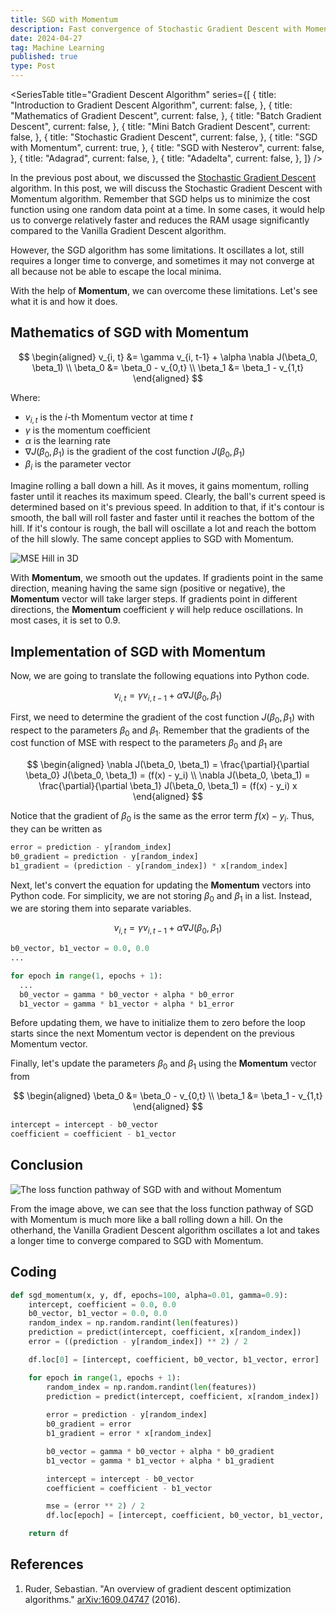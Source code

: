 ```yaml
---
title: SGD with Momentum
description: Fast convergence of Stochastic Gradient Descent with Momentum in Python
date: 2024-04-27
tag: Machine Learning
published: true
type: Post
---
```


<SeriesTable
  title="Gradient Descent Algorithm"
  series={[
    {
      title: "Introduction to Gradient Descent Algorithm",
      current: false,
    },
    {
      title: "Mathematics of Gradient Descent",
      current: false,
    },
    {
      title: "Batch Gradient Descent",
      current: false,
    },
    {
      title: "Mini Batch Gradient Descent",
      current: false,
    },
    {
      title: "Stochastic Gradient Descent",
      current: false,
    },
    {
      title: "SGD with Momentum",
      current: true,
    },
    {
      title: "SGD with Nesterov",
      current: false,
    },
    {
      title: "Adagrad",
      current: false,
    },
    {
      title: "Adadelta",
      current: false,
    },
  ]}
/>

In the previous post about, we discussed the [Stochastic Gradient Descent](/posts/stochastic-gradient-descent) algorithm. In this post, we will discuss the Stochastic Gradient Descent with Momentum algorithm.
Remember that SGD helps us to minimize the cost function using one random data point at a time.
In some cases, it would help us to converge relatively faster and reduces the RAM usage significantly compared to the Vanilla Gradient Descent algorithm.

However, the SGD algorithm has some limitations.
It oscillates a lot, still requires a longer time to converge, and sometimes it may not converge at all because not be able to escape the local minima.

With the help of __Momentum__, we can overcome these limitations.
Let's see what it is and how it does.

## Mathematics of SGD with Momentum

$$
\begin{aligned}
  v_{i, t} &= \gamma v_{i, t-1} + \alpha \nabla J(\beta_0, \beta_1) \\
  \beta_0 &= \beta_0 - v_{0,t} \\
  \beta_1 &= \beta_1 - v_{1,t}
\end{aligned}
$$

Where:
- $v_{i,t}$ is the $i$-th Momentum vector  at time $t$
- $\gamma$ is the momentum coefficient
- $\alpha$ is the learning rate
- $\nabla J(\beta_0, \beta_1)$ is the gradient of the cost function $J(\beta_0, \beta_1)$
- $\beta_i$ is the parameter vector

Imagine rolling a ball down a hill. As it moves, it gains momentum, rolling faster until it reaches
its maximum speed. Clearly, the ball's current speed is determined based on it's previous speed.
In addition to that, if it's contour is smooth, the ball will roll faster and faster until it reaches the bottom of the hill.
If it's contour is rough, the ball will oscillate a lot and reach the bottom of the hill slowly.
The same concept applies to SGD with Momentum.

![MSE Hill in 3D](/assets/posts/sgd-with-momentum/3d-mse.png)

With __Momentum__, we smooth out the updates. If gradients point in the same direction, meaning having the same sign (positive or negative), the __Momentum__ vector will take larger steps.
If gradients point in different directions, the __Momentum__ coefficient $\gamma$ will help reduce oscillations.
In most cases, it is set to $0.9$. 

## Implementation of SGD with Momentum

Now, we are going to translate the following equations into Python code.

$$
v_{i, t} = \gamma v_{i, t-1} + \alpha \nabla J(\beta_0, \beta_1)
$$

First, we need to determine the gradient of the cost function $J(\beta_0, \beta_1)$ with respect to the parameters $\beta_0$ and $\beta_1$.
Remember that the gradients of the cost function of MSE with respect to the parameters $\beta_0$ and $\beta_1$ are

$$
    \begin{aligned}
        \nabla J(\beta_0, \beta_1) = \frac{\partial}{\partial \beta_0} J(\beta_0, \beta_1) = (f(x) - y_i) \\
        \nabla J(\beta_0, \beta_1) = \frac{\partial}{\partial \beta_1} J(\beta_0, \beta_1) = (f(x) - y_i) x
    \end{aligned}
$$

Notice that the gradient of $\beta_0$ is the same as the error term $f(x) - y_i$.
Thus, they can be written as

```python
error = prediction - y[random_index]
b0_gradient = prediction - y[random_index]
b1_gradient = (prediction - y[random_index]) * x[random_index]
```

Next, let's convert the equation for updating the __Momentum__ vectors into Python code.
For simplicity, we are not storing $\beta_0$ and $\beta_1$ in a list.
Instead, we are storing them into separate variables.

$$
v_{i, t} = \gamma v_{i, t-1} + \alpha \nabla J(\beta_0, \beta_1)
$$

```python
b0_vector, b1_vector = 0.0, 0.0
...

for epoch in range(1, epochs + 1):
  ...
  b0_vector = gamma * b0_vector + alpha * b0_error
  b1_vector = gamma * b1_vector + alpha * b1_error
```

Before updating them, we have to initialize them to zero before the loop starts since the next Momentum vector is dependent on the previous Momentum vector.

Finally, let's update the parameters $\beta_0$ and $\beta_1$ using the __Momentum__ vector from 

$$
\begin{aligned}
  \beta_0 &= \beta_0 - v_{0,t} \\
  \beta_1 &= \beta_1 - v_{1,t}
\end{aligned}
$$

```python
intercept = intercept - b0_vector
coefficient = coefficient - b1_vector
```

## Conclusion

![The loss function pathway of SGD with and without Momentum](/assets/posts/sgd-with-momentum/sgd-momentum.png)

From the image above, we can see that the loss function pathway of SGD with Momentum is much more like a ball rolling down a hill.
On the otherhand, the Vanilla Gradient Descent algorithm oscillates a lot and takes a longer time to converge compared to SGD with Momentum.

## Coding

```python
def sgd_momentum(x, y, df, epochs=100, alpha=0.01, gamma=0.9):
    intercept, coefficient = 0.0, 0.0
    b0_vector, b1_vector = 0.0, 0.0
    random_index = np.random.randint(len(features))
    prediction = predict(intercept, coefficient, x[random_index])
    error = ((prediction - y[random_index]) ** 2) / 2

    df.loc[0] = [intercept, coefficient, b0_vector, b1_vector, error]

    for epoch in range(1, epochs + 1):
        random_index = np.random.randint(len(features))
        prediction = predict(intercept, coefficient, x[random_index])
        
        error = prediction - y[random_index]
        b0_gradient = error
        b1_gradient = error * x[random_index]

        b0_vector = gamma * b0_vector + alpha * b0_gradient
        b1_vector = gamma * b1_vector + alpha * b1_gradient

        intercept = intercept - b0_vector
        coefficient = coefficient - b1_vector

        mse = (error ** 2) / 2
        df.loc[epoch] = [intercept, coefficient, b0_vector, b1_vector, mse]

    return df
```

## References

1. Ruder, Sebastian. "An overview of gradient descent optimization algorithms." [arXiv:1609.04747](https://arxiv.org/abs/1609.04747) (2016).